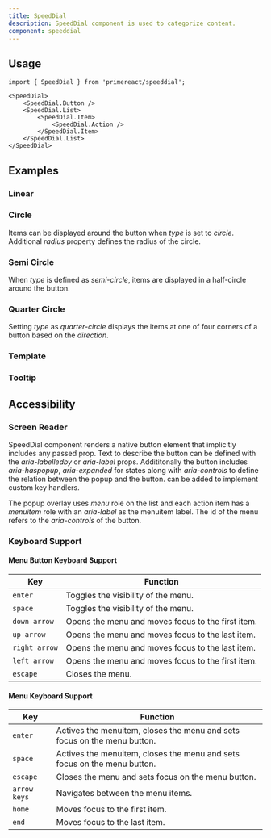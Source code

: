 ```yaml
---
title: SpeedDial
description: SpeedDial component is used to categorize content.
component: speeddial
---
```


## Usage

```tsx
import { SpeedDial } from 'primereact/speeddial';
```

```tsx
<SpeedDial>
    <SpeedDial.Button />
    <SpeedDial.List>
        <SpeedDial.Item>
            <SpeedDial.Action />
        </SpeedDial.Item>
    </SpeedDial.List>
</SpeedDial>
```

## Examples

### Linear

<DocDemoViewer name="speeddial:linear-demo" />

### Circle

Items can be displayed around the button when _type_ is set to _circle_. Additional _radius_ property defines the radius of the circle.

<DocDemoViewer name="speeddial:circle-demo" />

### Semi Circle

When _type_ is defined as _semi-circle_, items are displayed in a half-circle around the button.

<DocDemoViewer name="speeddial:semicircle-demo" />

### Quarter Circle

Setting _type_ as _quarter-circle_ displays the items at one of four corners of a button based on the _direction_.

<DocDemoViewer name="speeddial:quartercircle-demo" />

### Template

<DocDemoViewer name="speeddial:template-demo" />

### Tooltip

<DocDemoViewer name="speeddial:tooltip-demo" />

## Accessibility

### Screen Reader

SpeedDial component renders a native button element that implicitly includes any passed prop. Text to describe the button can be defined with the <i>aria-labelledby</i> or <i>aria-label</i> props. Addititonally the button includes
<i>aria-haspopup</i>, <i>aria-expanded</i> for states along with <i>aria-controls</i> to define the relation between the popup and the button. can be added to implement custom key handlers.

The popup overlay uses <i>menu</i> role on the list and each action item has a <i>menuitem</i> role with an <i>aria-label</i> as the menuitem label. The id of the menu refers to the <i>aria-controls</i> of the button.

### Keyboard Support

#### Menu Button Keyboard Support

| Key           | Function                                          |
| ------------- | ------------------------------------------------- |
| `enter`       | Toggles the visibility of the menu.               |
| `space`       | Toggles the visibility of the menu.               |
| `down arrow`  | Opens the menu and moves focus to the first item. |
| `up arrow`    | Opens the menu and moves focus to the last item.  |
| `right arrow` | Opens the menu and moves focus to the last item.  |
| `left arrow`  | Opens the menu and moves focus to the first item. |
| `escape`      | Closes the menu.                                  |

#### Menu Keyboard Support

| Key          | Function                                                                 |
| ------------ | ------------------------------------------------------------------------ |
| `enter`      | Actives the menuitem, closes the menu and sets focus on the menu button. |
| `space`      | Actives the menuitem, closes the menu and sets focus on the menu button. |
| `escape`     | Closes the menu and sets focus on the menu button.                       |
| `arrow keys` | Navigates between the menu items.                                        |
| `home`       | Moves focus to the first item.                                           |
| `end`        | Moves focus to the last item.                                            |
